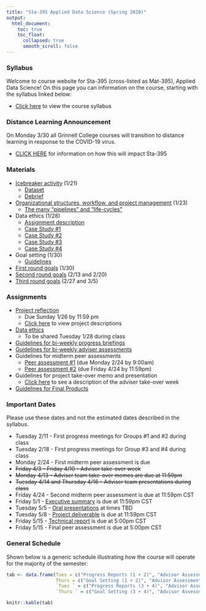 ```yaml
---
title: "Sta-395 Applied Data Science (Spring 2020)"
output:
  html_document:
    toc: true
    toc_float:
      collapsed: true
      smooth_scroll: false
---
```


### Syllabus

Welcome to course website for Sta-395 (cross-listed as Mat-395), Applied Data Science!  On this page you can information on the course, starting with the syllabus linked below:

- [Click here](syllabus395s20.html) to view the course syllabus

### Distance Learning Announcement

On Monday 3/30 all Grinnell College courses will transition to distance learning in response to the COVID-19 virus.  

- [CLICK HERE](s395s20/covid-19.html) for information on how this will impact Sta-395

### Materials

- [Icebreaker activity](s395s20/First_day.html) (1/21)
    - [Dataset](https://remiller1450.github.io/data/GradAdm.csv)
    - [Debrief](s395s20/First_day_debrief.html)
- [Organizational structures, workflow, and project management](s395s20/ds_proj_manage.pdf) (1/23)
    - [The many "pipelines" and "life-cycles"](s395s20/ds_proj_pipe.pdf)
- Data ethics (1/28)
    - [Assignment description](s395s20/data_ethics_assign.html)
    - [Case Study #1](https://aiethics.princeton.edu/wp-content/uploads/sites/587/2018/10/Princeton-AI-Ethics-Case-Study-1.pdf)
    - [Case Study #2](https://aiethics.princeton.edu/wp-content/uploads/sites/587/2018/10/Princeton-AI-Ethics-Case-Study-2.pdf)
    - [Case Study #3](https://aiethics.princeton.edu/wp-content/uploads/sites/587/2018/10/Princeton-AI-Ethics-Case-Study-3.pdf)
    - [Case Study #4](https://aiethics.princeton.edu/wp-content/uploads/sites/587/2018/10/Princeton-AI-Ethics-Case-Study-4.pdf)
- Goal setting (1/30)
    - [Guidelines](s395s20/ds_goals.html)
- [First round goals](s395s20/goals_1_30.html) (1/30)
- [Second round goals](s395s20/goals_2_13_20.html) (2/13 and 2/20)
- [Third round goals](s395s20/goals_3_5_20.html) (2/27 and 3/5)

### Assignments

- [Project reflection](s395s20/proj_pref.html)
    - Due Sunday 1/26 by 11:59 pm
    - [Click here](s395s20/sta395_topics.html) to view project descriptions
- [Data ethics](s395s20/data_ethics_assign.html)
    - To be shared Tuesday 1/28 during class
- [Guidelines for bi-weekly progress briefings](s395s20/prog_guidelines.html)
- [Guidelines for bi-weekly adviser assessments](s395s20/adv_guidelines.html)
- Guidelines for midterm peer assessments
    - [Peer assessment #1](s395s20/peer_guidelines1.html) (due Monday 2/24 by 9:00am)
    - [Peer assessment #2](s395s20/peer_guidelines2.html) (due Friday 4/24 by 11:59pm)
- Guidelines for project take-over memo and presentation
    - [Click here](s395s20/adv_takeover.html) to see a description of the adviser take-over week
- [Guidelines for Final Products](s395s20/final_project.html)

### Important Dates

Please use these dates and not the estimated dates described in the syllabus.

- Tuesday 2/11 - First progress meetings for Groups #1 and #2 during class
- Tuesday 2/18 - First progress meetings for Group #3 and #4 during class
- Monday 2/24 - First midterm peer assessment is due
- ~~Friday 4/3 - Friday 4/10 - Advisor take-over week~~
- ~~Monday 4/13 - Adviser team take-over memos are due at 11:59pm~~
- ~~Tuesday 4/14 and Thursday 4/16 - Adviser team presentations during class~~
- Friday 4/24 - Second midterm peer assessment is due at 11:59pm CST
- Friday 5/1 - [Executive summary](s395s20/final_project.html) is due at 11:59pm CST
- Tuesday 5/5 - [Oral presentations](s395s20/final_project.html) at times TBD
- Tuesday 5/8 - [Project deliverable](s395s20/final_project.html) is due at 11:59pm CST
- Friday 5/15 - [Technical report](s395s20/final_project.html) is due at 5:00pm CST
- Friday 5/15 - Final peer assessment is due at 5:00pm CST

### General Schedule

Shown below is a generic schedule illustrating how the course will operate for the majority of the semester:

```r
tab <- data.frame(Tues = c("Progress Reports (1 + 2)", "Advisor Assessment of progress (3 + 4)", "Time to work/organize"),
                  Thurs = c("Goal Setting (1 + 2)", "Advisor Assessment of goals (3 + 4)", "Time to work/organize"),
                  `Tues ` = c("Progress Reports (3 + 4)", "Advisor Assessment of progress (1 + 2)", "Time to work/organize"),
                  `Thurs ` = c("Goal Setting (3 + 4)", "Advisor Assessment of goals (1 + 2)", "Time to work/organize"))

knitr::kable(tab)

```